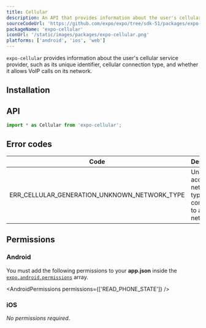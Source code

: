 ```yaml
---
title: Cellular
description: An API that provides information about the user's cellular service provider.
sourceCodeUrl: 'https://github.com/expo/expo/tree/sdk-51/packages/expo-cellular'
packageName: 'expo-cellular'
iconUrl: '/static/images/packages/expo-cellular.png'
platforms: ['android', 'ios', 'web']
---
```



`expo-cellular` provides information about the user's cellular service provider, such as its unique identifier, cellular connection type, and whether it allows VoIP calls on its network.

## Installation

<APIInstallSection />

## API

```js
import * as Cellular from 'expo-cellular';
```

<APISection packageName="expo-cellular" apiName="Cellular" />

## Error codes

| Code                                         | Description                                                          |
| -------------------------------------------- | -------------------------------------------------------------------- |
| ERR_CELLULAR_GENERATION_UNKNOWN_NETWORK_TYPE | Unable to access network type or not connected to a cellular network |

## Permissions

### Android

You must add the following permissions to your **app.json** inside the [`expo.android.permissions`](/versions/latest/config/app/#permissions) array.

<AndroidPermissions permissions={['READ_PHONE_STATE']} />

### iOS

_No permissions required_.
